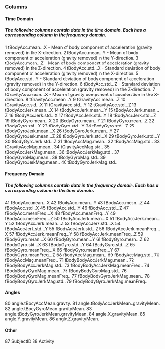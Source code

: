 ### Columns

#### Time Domain
##### The following columns contain data in the time domain. Each has a corresponding column in the frequency domain.
1 tBodyAcc.mean...X - Mean of body component of acceleration (gravity removed) in the X-direction.
2 tBodyAcc.mean...Y - Mean of body component of acceleration (gravity removed) in the Y-direction.
3 tBodyAcc.mean...Z - Mean of body component of acceleration (gravity removed) in the Z-direction.
4 tBodyAcc.std...X - Standard deviation of body component of acceleration (gravity removed) in the X-direction.
5 tBodyAcc.std...Y - Standard deviation of body component of acceleration (gravity removed) in the Y-direction.
6 tBodyAcc.std...Z - Standard deviation of body component of acceleration (gravity removed) in the Z-direction.
7 tGravityAcc.mean...X - Mean of gravity component of acceleration in the X-direction.
8 tGravityAcc.mean...Y
9 tGravityAcc.mean...Z
10 tGravityAcc.std...X
11 tGravityAcc.std...Y
12 tGravityAcc.std...Z
13 tBodyAccJerk.mean...X
14 tBodyAccJerk.mean...Y
15 tBodyAccJerk.mean...Z
16 tBodyAccJerk.std...X
17 tBodyAccJerk.std...Y
18 tBodyAccJerk.std...Z
19 tBodyGyro.mean...X
20 tBodyGyro.mean...Y
21 tBodyGyro.mean...Z
22 tBodyGyro.std...X
23 tBodyGyro.std...Y
24 tBodyGyro.std...Z
25 tBodyGyroJerk.mean...X
26 tBodyGyroJerk.mean...Y
27 tBodyGyroJerk.mean...Z
28 tBodyGyroJerk.std...X
29 tBodyGyroJerk.std...Y
30 tBodyGyroJerk.std...Z
31 tBodyAccMag.mean..
32 tBodyAccMag.std..
33 tGravityAccMag.mean..
34 tGravityAccMag.std..
35 tBodyAccJerkMag.mean..
36 tBodyAccJerkMag.std..
37 tBodyGyroMag.mean..
38 tBodyGyroMag.std..
39 tBodyGyroJerkMag.mean..
40 tBodyGyroJerkMag.std..

#### Frequency Domain
##### The following columns contain data in the frequency domain. Each has a corresponding column in the time domain.
41 fBodyAcc.mean...X
42 fBodyAcc.mean...Y
43 fBodyAcc.mean...Z
44 fBodyAcc.std...X
45 fBodyAcc.std...Y
46 fBodyAcc.std...Z
47 fBodyAcc.meanFreq...X
48 fBodyAcc.meanFreq...Y
49 fBodyAcc.meanFreq...Z
50 fBodyAccJerk.mean...X
51 fBodyAccJerk.mean...Y
52 fBodyAccJerk.mean...Z
53 fBodyAccJerk.std...X
54 fBodyAccJerk.std...Y
55 fBodyAccJerk.std...Z
56 fBodyAccJerk.meanFreq...X
57 fBodyAccJerk.meanFreq...Y
58 fBodyAccJerk.meanFreq...Z
59 fBodyGyro.mean...X
60 fBodyGyro.mean...Y
61 fBodyGyro.mean...Z
62 fBodyGyro.std...X
63 fBodyGyro.std...Y
64 fBodyGyro.std...Z
65 fBodyGyro.meanFreq...X
66 fBodyGyro.meanFreq...Y
67 fBodyGyro.meanFreq...Z
68 fBodyAccMag.mean..
69 fBodyAccMag.std..
70 fBodyAccMag.meanFreq..
71 fBodyBodyAccJerkMag.mean..
72 fBodyBodyAccJerkMag.std..
73 fBodyBodyAccJerkMag.meanFreq..
74 fBodyBodyGyroMag.mean..
75 fBodyBodyGyroMag.std..
76 fBodyBodyGyroMag.meanFreq..
77 fBodyBodyGyroJerkMag.mean..
78 fBodyBodyGyroJerkMag.std..
79 fBodyBodyGyroJerkMag.meanFreq..

#### Angles
80 angle.tBodyAccMean.gravity.
81 angle.tBodyAccJerkMean..gravityMean.
82 angle.tBodyGyroMean.gravityMean.
83 angle.tBodyGyroJerkMean.gravityMean.
84 angle.X.gravityMean.
85 angle.Y.gravityMean.
86 angle.Z.gravityMean.

#### Other
87 SubjectID
88 Activity
